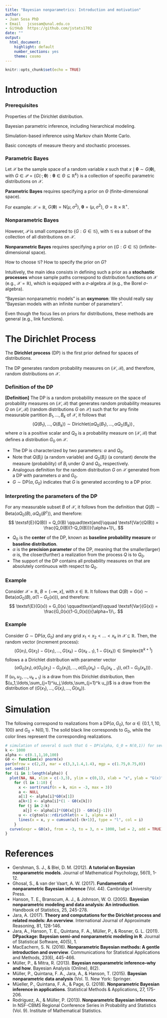 ---
title: "Bayesian nonparametrics: Introduction and motivation"
author: 
- Juan Sosa PhD
- Email   jcsosam@unal.edu.co
- GitHub  https://github.com/jstats1702 
date: ""
output:
  html_document:
    highlight: default
    number_sections: yes
    theme: cosmo
---

```{r setup, include=FALSE}
knitr::opts_chunk$set(echo = TRUE)
```

# Introduction


### Prerequisites {-}

Properties of the Dirichlet distribution.

Bayesian parametric inference, including hierarchical modeling.

Simulation-based inference using Markov chain Monte Carlo.

Basic concepts of measure theory and stochastic processes.


### Parametric Bayes {-}

Let $\mathcal{X}$ be the sample space of a random variable $x$ such that $x\mid\boldsymbol{\theta} \sim G(\boldsymbol{\theta})$, with $G\in\mathcal{P} = \{G(\cdot;\boldsymbol{\theta}):\boldsymbol{\theta}\in\Theta\subseteq\mathbb{R}^k\}$ is a collection of specific parametric distributions on $\mathcal{X}$.

**Parametric Bayes** requires specifying a prior on $\Theta$ (finite-dimensional space).

For example: 
$\mathcal{X} = \mathbb{R}$, $G(\boldsymbol{\theta}) = \textsf{N}(\mu,\sigma^2)$, $\boldsymbol{\theta} = (\mu,\sigma^2)$, $\Theta = \mathbb{R}\times\mathbb{R}^+$.


### Nonparametric Bayes {-}

However, $\mathcal{P}$ is small compared to $\{G:G\in\mathcal{G}\}$, with $\mathcal{G}$ es a subset of the collection of all distributions on $\mathcal{X}$.

**Nonparametric Bayes** requires specifying a prior on $\{G:G\in\mathcal{G}\}$ (infinite-dimensional space).

How to choose $\mathcal{G}$? How to specify the prior on $G$?

Intuitively, the main idea consists in defining such a prior as a **stochastic processes** whose sample paths correspond to distribution functions on $\mathcal{X}$ (e.g., $\mathcal{X} = \mathbb{R}$), which is equipped with a $\sigma$-algebra $\mathcal{B}$ (e.g., the Borel $\sigma$-algebra).

"Bayesian nonparametric models" is an **oxymoron**: We should really say "Bayesian models with an infinite number of parameters".

Even though the focus lies on priors for distributions, these methods are general (e.g., link functions).


# The Dirichlet Process

The **Dirichlet process** (DP) is the first prior defined for spaces of distributions.

The DP generates random probability measures on $(\mathcal{X},\mathcal{B})$, and therefore, random distributions on $\mathcal{X}$.

### Definition of the DP {-}

**[Definition]** The DP is a random probability measure on the space of probability measures on $(\mathcal{X},\mathcal{B})$ that generates random probability measures $Q$ on $(\mathcal{X},\mathcal{B})$ (random distributions $G$ on $\mathcal{X}$) such that for any finite measurable partition $B_1,\ldots,B_k$ of $\mathcal{X}$, it follows that
$$
(Q(B_1),\ldots,Q(B_k))\sim\textsf{Dirichlet}(\alpha Q_0(B_1),\ldots,\alpha Q_0(B_k))\,,
$$
where $\alpha$ is a positive scalar and $Q_0$ is a probability measure on $(\mathcal{X},\mathcal{B})$ that defines a distribution $G_0$ on $\mathcal{X}$.

- The DP is characterized by two parameters: $\alpha$ and $Q_0$.
- Note that $Q(B_i)$ (a random variable) and $Q_0(B_i)$ (a constant) denote the measure (probability) of $B_i$ under $Q$ and $Q_0$, respectively.
- Analogous definition for the random distribution $G$ on $\mathcal{X}$ generated from a DP with parameters $\alpha$ and $G_0$.
- $G \sim \textsf{DP}(\alpha, G_0)$ indicates that $G$ is generated according to a DP prior.

### Interpreting the parameters of the DP {-}

For any measurable subset $B$ of $\mathcal{X}$, it follows from the definition that $Q(B)\sim \textsf{Beta}(\alpha Q_0(B), \alpha Q_0(B^c))$, and therefore:
$$
\textsf{E}(Q(B)) = Q_0(B)
\qquad\text{and}\qquad
\textsf{Var}(Q(B)) = \frac{Q_0(B)(1-Q_0(B))}{\alpha+1}\,.
$$

- $Q_0$ is the **center** of the DP, known as **baseline probability measure** or **baseline distribution**.
- $\alpha$ is the **precision parameter** of the DP, meaning that the smaller(larger) $\alpha$ is, the closer(further) a realization from the process $Q$ is to $Q_0$.
- The support of the DP contains all probability measures on that are absolutely continuous with respect to $Q_0$.

### Example {-}

Consider $\mathcal{X} = \mathbb{R}$, $B = (-\infty,x]$, with $x\in\mathbb{R}$. It follows that $Q(B) = G(x)\sim \textsf{Beta}(\alpha G_0(B), \alpha(1-G_0(x)))$, and therefore:
$$
\textsf{E}(G(x)) = G_0(x)
\qquad\text{and}\qquad
\textsf{Var}(G(x)) = \frac{G_0(x)(1-G_0(x))}{\alpha+1}\,.
$$

### Example {-}

Consider $G \sim \textsf{DP}(\alpha, G_0)$ and any grid $x_1 < x_2 < \ldots < x_k$ in $\mathcal{X}\subseteq\mathbb{R}$. Then, the random vector (increment process):
$$
(G(x_1), G(x_2) - G(x_1),\ldots,G(x_{k}) - G(x_{k-1}), 1 - G(x_k))\in \text{Simplex}(\mathbb{R}^{k+1})
$$
follows a a Dirichlet distribution with parameter vector
$$
(\alpha G_0(x_1), \alpha(G_0(x_2) - G_0(x_1)),\ldots,\alpha(G_0(x_{k}) - G_0(x_{k-1})), \alpha(1 - G_0(x_k)))\,.
$$
If $(u_1,u_2,\ldots,u_{k+1})$ is a draw from this Dirichlet distribution, then $(u_1,\ldots,\sum_{j=1}^iu_j,\ldots,\sum_{j=1}^k u_j)$ is a draw from the distribution of $(G(x_1),\ldots,G(x_i),\ldots,G(x_k))$.


# Simulation

The following correspond to realizations from a $\textsf{DP}(\alpha, G_0$), for $\alpha\in\{0.1,1,10,100\}$ and $G_0 = \textsf{N}(0,1)$. The solid black line corresponds to $G_0$, while the color lines represent the corresponding realizations.

```{r, fig.height=7, fig.width=7, fig.align='center'}
# simulation of several G such that G ~ DP(alpha, G_0 = N(0,1)) for several values of alpha
k <- 1000
alpha <- c(0.1,1,10,100)
G0 <- function(x) pnorm(x)
par(mfrow = c(2,2), mar = c(3,3,1.4,1.4), mgp = c(1.75,0.75,0))
set.seed(1)
for (i in 1:length(alpha)) {
  plot(NA, NA, xlim = c(-3,3), ylim = c(0,1), xlab = "x", ylab = "G(x)", main = bquote(alpha == .(alpha[i])))
    for (l in 1:10) {
      x <- sort(runif(n = k, min = -3, max = 3))
      a <- NULL
      a[1] <- alpha[i]*G0(x[1]) 
      a[k+1] <- alpha[i]*(1 - G0(x[k]))
      for (j in 2:k)
        a[j] <- alpha[i]*(G0(x[j]) - G0(x[j-1]))
      u <- c(gtools::rdirichlet(n = 1, alpha = a))
      lines(x = x, y = cumsum(u)[-(k+1)], type = "l", col = i)
    }
  curve(expr = G0(x), from = -3, to = 3, n = 1000, lwd = 2, add = TRUE)
}
```


# References

- Gershman, S. J., & Blei, D. M. (2012). **A tutorial on Bayesian nonparametric models**. Journal of Mathematical Psychology, 56(1), 1-12.
- Ghosal, S., & van der Vaart, A. W. (2017). **Fundamentals of nonparametric Bayesian inference** (Vol. 44). Cambridge University Press.
- Hanson, T. E., Branscum, A. J., & Johnson, W. O. (2005). **Bayesian nonparametric modeling and data analysis: An introduction**. Handbook of Statistics, 25, 245-278.
- Jara, A. (2017). **Theory and computations for the Dirichlet process and related models: An overview**. International Journal of Approximate Reasoning, 81, 128-146.
- Jara, A., Hanson, T. E., Quintana, F. A., Müller, P., & Rosner, G. L. (2011). **DPpackage: Bayesian semi-and nonparametric modeling in R**. Journal of Statistical Software, 40(5), 1.
- MacEachern, S. N. (2016). **Nonparametric Bayesian methods: A gentle introduction and overview**. Communications for Statistical Applications and Methods, 23(6), 445-466.
- Müller, P., & Mitra, R. (2013). **Bayesian nonparametric inference–why and how**. Bayesian Analysis (Online), 8(2).
- Müller, P., Quintana, F. A., Jara, A., & Hanson, T. (2015). **Bayesian nonparametric data analysis** (Vol. 1). New York: Springer.
- Müeller, P., Quintana, F. A., & Page, G. (2018). **Nonparametric Bayesian inference in applications**. Statistical Methods & Applications, 27, 175-206.
- Rodriguez, A., & Müller, P. (2013). **Nonparametric Bayesian inference**. In NSF-CBMS Regional Conference Series in Probability and Statistics (Vol. 9). Institute of Mathematical Statistics.

